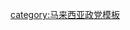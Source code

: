 {{flagicon image|BERJASA logo.svg}} {{link-en|泛马来西亚伊斯兰阵线|Pan-Malaysian Islamic Front|伊斯兰阵线}}<noinclude>
[[category:马来西亚政党模板]]
</noinclude>
